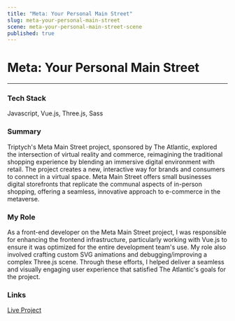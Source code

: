 ```yaml
---
title: "Meta: Your Personal Main Street"
slug: meta-your-personal-main-street
scene: meta-your-personal-main-street-scene
published: true
---
```


<div className="flex flex-col w-full h-fit gap-y-16">
<div className="flex flex-col w-full min-h-[calc(75vh-var(--header-height))] justify-center">
<Container>

# Meta: Your Personal Main Street

---

### Tech Stack

Javascript, Vue.js, Three.js, Sass

</Container>
</div>
<Container>

### Summary

Triptych's Meta Main Street project, sponsored by The Atlantic, explored the intersection of virtual reality and commerce, reimagining the traditional shopping experience by blending an immersive digital environment with retail. The project creates a new, interactive way for brands and consumers to connect in a virtual space. Meta Main Street offers small businesses digital storefronts that replicate the communal aspects of in-person shopping, offering a seamless, innovative approach to e-commerce in the metaverse.

### My Role

As a front-end developer on the Meta Main Street project, I was responsible for enhancing the frontend infrastructure, particularly working with Vue.js to ensure it was optimized for the entire development team's use. My role also involved crafting custom SVG animations and debugging/improving a complex Three.js scene. Through these efforts, I helped deliver a seamless and visually engaging user experience that satisfied The Atlantic's goals for the project.

### Links

[Live Project](https://www.theatlantic.com/sponsored/facebook-spa-2021/your-own-personal-main-street/3694/)

</Container>
</div>
